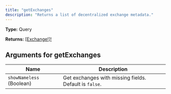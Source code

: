 ```yaml
---
title: "getExchanges"
description: "Returns a list of decentralized exchange metadata."
---
```


**Type:** Query

**Returns:** [[Exchange!]!](/api-reference/types/exchange)

## Arguments for getExchanges

| Name | Description |
|------|-------------|
| `showNameless` (Boolean) | Get exchanges with missing fields. Default is `false`. |

